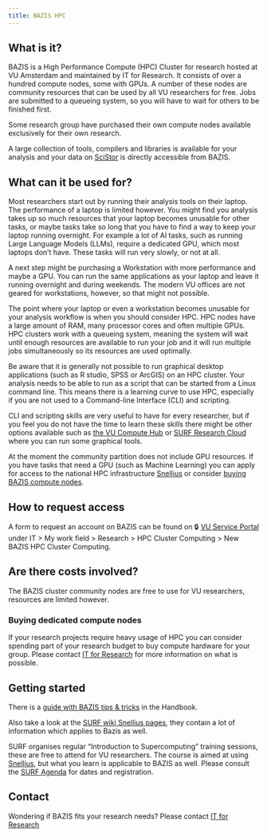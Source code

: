 ```yaml
---
title: BAZIS HPC
---
```


## What is it?

BAZIS is a High Performance Compute (HPC) Cluster for research hosted at VU Amsterdam and maintained by IT for Research. It consists of over a hundred compute nodes, some with GPUs. A number of these nodes are community resources that can be used by all VU researchers for free. Jobs are submitted to a queueing system, so you will have to wait for others to be finished first.

Some research group have purchased their own compute nodes available exclusively for their own research.

A large collection of tools, compilers and libraries is available for your analysis and your data on [SciStor](./SciStor.qmd) is directly accessible from BAZIS.

## What can it be used for?

Most researchers start out by running their analysis tools on their laptop. The performance of a laptop is limited however. You might find you analysis takes up so much resources that your laptop becomes unusable for other tasks, or maybe tasks take so long that you have to find a way to keep your laptop running overnight. For example a lot of AI tasks, such as running Large Language Models (LLMs), require a dedicated GPU, which most laptops don't have. These tasks will run very slowly, or not at all.

A next step might be purchasing a Workstation with more performance and maybe a GPU. You can run the same applications as your laptop and leave it running overnight and during weekends. The modern VU offices are not geared for workstations, however, so that might not possible.

The point where your laptop or even a workstation becomes unusable for your analysis workflow is when you should consider HPC. HPC nodes have a large amount of RAM, many processor cores and often multiple GPUs. HPC clusters work with a queueing system, meaning the system will wait until enough resources are available to run your job and it will run multiple jobs simultaneously so its resources are used optimally.

Be aware that it is generally not possible to run graphical desktop applications (such as R studio, SPSS or ArcGIS) on an HPC cluster. Your analysis needs to be able to run as a script that can be started from a Linux command line. This means there is a learning curve to use HPC, especially if you are not used to a Command-line Interface (CLI) and scripting.

CLI and scripting skills are very useful to have for every researcher, but  if you feel you do not have the time to learn these skills there might be other options available such as [the VU Compute Hub](https://compute.vu.nl) or [SURF Research Cloud](./researchcloud.qmd) where you can run some graphical tools.

At the moment the community partition does not include GPU resources. If you have tasks that need a GPU (such as Machine Learning) you can apply for access to the national HPC infrastructure [Snellius](./snellius.qmd) or consider [buying BAZIS compute nodes](#buying-dedicated-compute-nodes). 

## How to request access

A form to request an account on BAZIS can be found on 🔒 [VU Service Portal](https://services.vu.nl/esc) under IT > My work field > Research > HPC Cluster Computing > New BAZIS HPC Cluster Computing.

## Are there costs involved?

The BAZIS cluster community nodes are free to use for VU researchers, resources are limited however. 

### Buying dedicated compute nodes

If your research projects require heavy usage of HPC you can consider spending part of your research budget to buy compute hardware for your group. Please contact [IT for Research](mailto:itvo.it@vu.nl) for more information on what is possible.

## Getting started

There is a [guide with BAZIS tips & tricks](../guides/bazis-tips-and-tricks.qmd) in the Handbook.

Also take a look at the [SURF wiki Snellius pages](https://servicedesk.surf.nl/wiki/display/WIKI/Snellius), they contain a lot of information which applies to Bazis as well.

SURF organises regular "Introduction to Supercomputing" training sessions, these are free to attend for VU researchers. The course is aimed at using [Snellius](./snellius.qmd), but what you learn is applicable to BAZIS as well. Please consult the [SURF Agenda](https://www.surf.nl/en/agenda) for dates and registration.

## Contact
Wondering if BAZIS fits your research needs? Please contact [IT for Research](mailto:itvo.it@vu.nl)